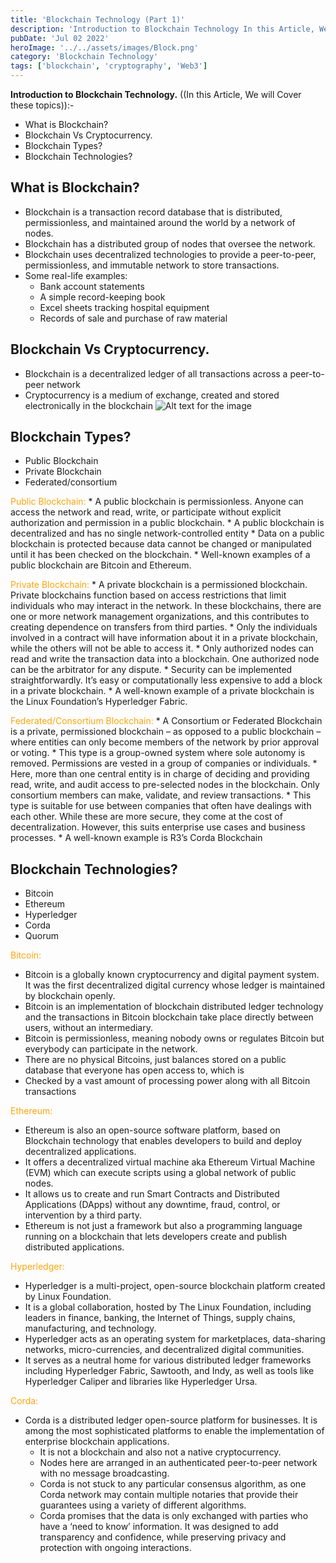 ```yaml
---
title: 'Blockchain Technology (Part 1)'
description: 'Introduction to Blockchain Technology In this Article, We will Cover these topics:-'
pubDate: 'Jul 02 2022'
heroImage: '../../assets/images/Block.png'
category: 'Blockchain Technology'
tags: ['blockchain', 'cryptography', 'Web3']
---
```


**Introduction to Blockchain Technology.** ((In this Article, We will Cover these topics)):-
- What is Blockchain? 
- Blockchain Vs Cryptocurrency.
- Blockchain Types?
- Blockchain Technologies?


## What is Blockchain?
- Blockchain is a transaction record database that is distributed, permissionless, and maintained around the world by a network of nodes.
- Blockchain has a distributed group of nodes that oversee the network.
- Blockchain uses decentralized technologies to provide a peer-to-peer, permissionless, and immutable network to store transactions.
- Some real-life examples:
	 * Bank account statements
	 * A simple record-keeping book
	 * Excel sheets tracking hospital equipment
	 * Records of sale and purchase of raw material

## Blockchain Vs Cryptocurrency.
- Blockchain is a decentralized ledger of all transactions across a peer-to-peer network
- Cryptocurrency is a medium of exchange, created and stored electronically in the blockchain
	![Alt text for the image](../../assets/images/BCtablepart1.png)


## Blockchain Types?
- Public Blockchain
- Private Blockchain
- Federated/consortium

<span style="color:orange;">Public Blockchain:</span> 
	* A public blockchain is permissionless. Anyone can access the network and read, write, or participate without explicit authorization and permission in a public blockchain.
	* A public blockchain is decentralized and has no single network-controlled entity
	* Data on a public blockchain is protected because data cannot be changed or manipulated until it has been checked on the blockchain.
	* Well-known examples of a public blockchain are Bitcoin and Ethereum.


<span style="color: orange;">Private Blockchain:</span> 
	* A private blockchain is a permissioned blockchain. Private blockchains function based on access restrictions that limit individuals who may interact in the network. In these blockchains, there are one or more network management organizations, and this contributes to creating dependence on transfers from third parties.
	* Only the individuals involved in a contract will have information about it in a private blockchain, while the others will not be able to access it.
	* Only authorized nodes can read and write the transaction data into a blockchain. One authorized node can be the arbitrator for any dispute.
	* Security can be implemented straightforwardly. It’s easy or computationally less expensive to add a block in a private blockchain.
	* A well-known example of a private blockchain is the Linux Foundation’s Hyperledger Fabric.
	
<span style="color:orange;">Federated/Consortium Blockchain:</span> 
	* A Consortium or Federated Blockchain is a private, permissioned blockchain – as opposed to a public blockchain – where entities can only become members of the network by prior approval or voting.
	* This type is a group-owned system where sole autonomy is removed. Permissions are vested in a group of companies or individuals.
	* Here, more than one central entity is in charge of deciding and providing read, write, and audit access to pre-selected nodes in the blockchain. 
Only consortium members can make, validate, and review transactions.
	* This type is suitable for use between companies that often have dealings with each other. While these are more secure, they come at the cost 
of decentralization. However, this suits enterprise use cases and business processes.
	* A well-known example is R3’s Corda Blockchain

## Blockchain Technologies?
- Bitcoin  
- Ethereum  
- Hyperledger  
- Corda  
- Quorum 

<span style="color:orange;"> Bitcoin:</span> 
* Bitcoin is a globally known cryptocurrency and digital payment system. It was the first decentralized digital currency whose ledger is maintained by blockchain openly. 
* Bitcoin is an implementation of blockchain distributed ledger technology and the transactions in Bitcoin blockchain take place directly between users, 	  without an intermediary. 
* Bitcoin is permissionless, meaning nobody owns or regulates Bitcoin but everybody can participate in the network. 
* There are no physical Bitcoins, just balances stored on a public database that everyone has open access to, which is 
* Checked by a vast amount of processing power along with all Bitcoin transactions 

<span style="color:orange;"> Ethereum:</span> 
* Ethereum is also an open-source software platform, based on Blockchain technology that enables developers to build and deploy decentralized applications. 
* It offers a decentralized virtual machine aka Ethereum Virtual Machine (EVM) which can execute scripts using a global network of public nodes. 
* It allows us to create and run Smart Contracts and Distributed Applications (DApps) without any downtime, fraud, control, or intervention by a third party. 
* Ethereum is not just a framework but also a programming language running on a blockchain that lets developers create and publish distributed applications. 

<span style="color:orange;"> Hyperledger: </span>
* Hyperledger is a multi-project, open-source blockchain platform created by Linux Foundation. 
* It is a global collaboration, hosted by The Linux Foundation, including leaders in finance, banking, the Internet of Things, supply chains, manufacturing, and technology. 
* Hyperledger acts as an operating system for marketplaces, data-sharing networks, micro-currencies, and decentralized digital communities. 
* It serves as a neutral home for various distributed ledger frameworks including Hyperledger Fabric, Sawtooth, and Indy, as well as tools like Hyperledger Caliper and libraries like Hyperledger Ursa. 

<span style="color:orange;">Corda: </span> 
* Corda is a distributed ledger open-source platform for businesses. It is among the most sophisticated platforms to enable the implementation of enterprise blockchain applications. 
 	* It is not a blockchain and also not a native cryptocurrency. 
 	* Nodes here are arranged in an authenticated peer-to-peer network with no message broadcasting. 
 	* Corda is not stuck to any particular consensus algorithm, as one Corda network may contain multiple notaries that provide their guarantees using a variety of different algorithms. 
	* Corda promises that the data is only exchanged with parties who have a ‘need to know’ information. It was designed to add transparency and confidence, while preserving privacy and protection with ongoing interactions. 
